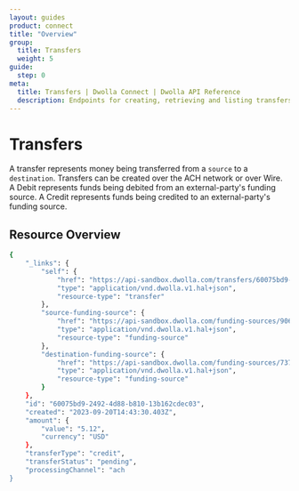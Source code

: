 ```yaml
---
layout: guides
product: connect
title: "Overview"
group:
  title: Transfers
  weight: 5
guide:
  step: 0
meta:
  title: Transfers | Dwolla Connect | Dwolla API Reference
  description: Endpoints for creating, retrieving and listing transfers.
---
```



# Transfers

A transfer represents money being transferred from a `source` to a `destination`. Transfers can be created over the ACH network or over Wire. A Debit represents funds being debited from an external-party's funding source. A Credit represents funds being credited to an external-party's funding source.

## Resource Overview

<Table table={Transfer} />

```bash
{
    "_links": {
        "self": {
            "href": "https://api-sandbox.dwolla.com/transfers/60075bd9-2492-4d88-b810-13b162cdec03",
            "type": "application/vnd.dwolla.v1.hal+json",
            "resource-type": "transfer"
        },
        "source-funding-source": {
            "href": "https://api-sandbox.dwolla.com/funding-sources/9062c625-2094-47ed-9d1f-f40315e4bea7",
            "type": "application/vnd.dwolla.v1.hal+json",
            "resource-type": "funding-source"
        },
        "destination-funding-source": {
            "href": "https://api-sandbox.dwolla.com/funding-sources/737d3c04-02c3-416f-b327-cd5419999b3f",
            "type": "application/vnd.dwolla.v1.hal+json",
            "resource-type": "funding-source"
        }
    },
    "id": "60075bd9-2492-4d88-b810-13b162cdec03",
    "created": "2023-09-20T14:43:30.403Z",
    "amount": {
        "value": "5.12",
        "currency": "USD"
    },
    "transferType": "credit",
    "transferStatus": "pending",
    "processingChannel": "ach
}
```
